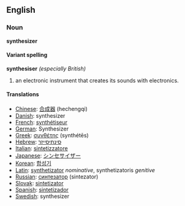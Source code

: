 ==English==

===Noun===
'''synthesizer'''
====Variant spelling====
'''synthesiser''' ''(especially British)''

#an electronic instrument that creates its sounds with electronics.

====Translations====
*[[Chinese]]: [[合成器]] (hechengqi)
*[[Danish]]: synthesizer
*[[French]]: [[synthétiseur]]
*[[German]]: Synthesizer
*[[Greek]]: [[συνθέτης]] (synthét&#275;s)
*[[Hebrew]]: [[סינתיסייזר]]
*[[Italian]]: [[sintetizzatore]]
*[[Japanese]]: [[シンセサイザー]]
*[[Korean]]: [[합성기]]
*[[Latin]]: [[synthetizator]] ''nominative'', synthetizatoris ''genitive''
*[[Russian]]: [[синтезатор]] (sintezator)
*[[Slovak]]: [[sintetizator]]
*[[Spanish]]: [[sintetizador]]
*[[Swedish]]: synthesizer